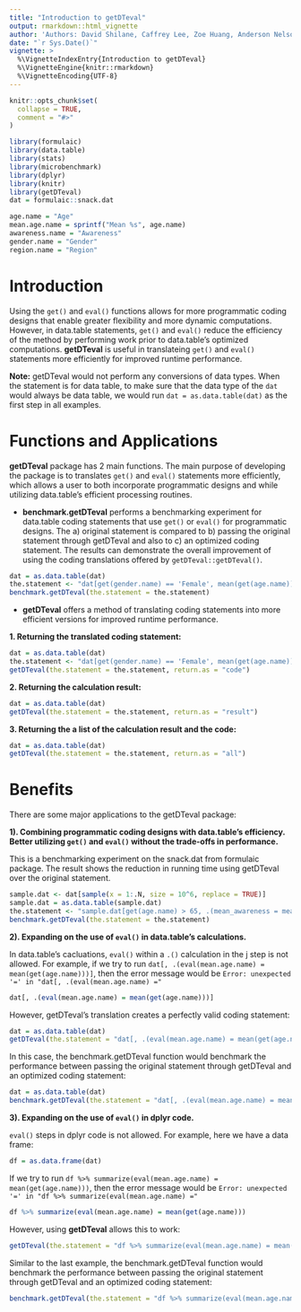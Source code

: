 ```yaml
---
title: "Introduction to getDTeval"
output: rmarkdown::html_vignette
author: 'Authors: David Shilane, Caffrey Lee, Zoe Huang, Anderson Nelson'
date: "`r Sys.Date()`"
vignette: >
  %\VignetteIndexEntry{Introduction to getDTeval}
  %\VignetteEngine{knitr::rmarkdown}
  %\VignetteEncoding{UTF-8}
---
```


```r
knitr::opts_chunk$set(
  collapse = TRUE,
  comment = "#>"
)
```

```r
library(formulaic)
library(data.table)
library(stats)
library(microbenchmark)
library(dplyr)
library(knitr)
library(getDTeval)
dat = formulaic::snack.dat
```

```r
age.name = "Age"
mean.age.name = sprintf("Mean %s", age.name)
awareness.name = "Awareness"
gender.name = "Gender"
region.name = "Region"
```

# Introduction

Using the `get()` and `eval()` functions allows for more programmatic coding designs that enable greater flexibility and more dynamic computations. However, in data.table statements, `get()` and `eval()` reduce the efficiency of the method by performing work prior to data.table's optimized computations. **getDTeval** is useful in translateing `get()` and `eval()` statements more efficiently for improved runtime performance.

**Note:** getDTeval would not perform any conversions of data types. When the statement is for data table, to make sure that the data type of the `dat` would always be data table, we would run `dat = as.data.table(dat)` as the first step in all examples.

# Functions and Applications

**getDTeval** package has 2 main functions. The main purpose of developing the package is to translates `get()` and `eval()` statements more efficiently, which allows a user to both incorporate programmatic designs and while utilizing data.table's efficient processing routines.

 - **benchmark.getDTeval** performs a benchmarking experiment for data.table coding statements that use `get()` or `eval()` for programmatic designs.  The a) original statement is compared to b) passing the original statement through getDTeval and also to c) an optimized coding statement.  The results can demonstrate the overall improvement of using the coding translations offered by `getDTeval::getDTeval()`.

```r
dat = as.data.table(dat)
the.statement <- "dat[get(gender.name) == 'Female', mean(get(age.name)), keyby = region.name]"
benchmark.getDTeval(the.statement = the.statement)
```

 - **getDTeval** offers a method of translating coding statements into more efficient versions for improved runtime performance.

**1. Returning the translated coding statement:**

```r
dat = as.data.table(dat)
the.statement <- "dat[get(gender.name) == 'Female', mean(get(age.name)), keyby = region.name]"
getDTeval(the.statement = the.statement, return.as = "code")
``` 

**2. Returning the calculation result:**

```r
dat = as.data.table(dat)
getDTeval(the.statement = the.statement, return.as = "result")
``` 

**3. Returning the a list of the calculation result and the code:**

```r
dat = as.data.table(dat)
getDTeval(the.statement = the.statement, return.as = "all")
``` 

# Benefits

There are some major applications to the getDTeval package:

**1). Combining programmatic coding designs with data.table's efficiency. Better utilizing `get()` and `eval()` without the trade-offs in performance.**

This is a benchmarking experiment on the snack.dat from formulaic package. The result shows the reduction in running time using getDTeval over the original statement.

```r
sample.dat <- dat[sample(x = 1:.N, size = 10^6, replace = TRUE)]
sample.dat = as.data.table(sample.dat)
the.statement <- "sample.dat[get(age.name) > 65, .(mean_awareness = mean(get(awareness.name))), keyby = c(eval(gender.name), region.name)]"
benchmark.getDTeval(the.statement = the.statement)
```

**2). Expanding on the use of `eval()` in data.table's calculations.** 

In data.table's cacluations, `eval()` within a `.()` calculation in the j step is not allowed. For example, if we try to run `dat[, .(eval(mean.age.name) = mean(get(age.name)))]`, then the error message would be `Error: unexpected '=' in "dat[, .(eval(mean.age.name) ="`

```r
dat[, .(eval(mean.age.name) = mean(get(age.name)))]
```

However, getDTeval's translation creates a perfectly valid coding statement:

```r
dat = as.data.table(dat)
getDTeval(the.statement = "dat[, .(eval(mean.age.name) = mean(get(age.name)))]")
```

In this case, the benchmark.getDTeval function would benchmark the performance between passing the original statement through getDTeval and an optimized coding statement:

```r
dat = as.data.table(dat)
benchmark.getDTeval(the.statement = "dat[, .(eval(mean.age.name) = mean(get(age.name)))]")
```

**3). Expanding on the use of `eval()` in dplyr code.**

`eval()` steps in dplyr code is not allowed. For example, here we have a data frame:

```r
df = as.data.frame(dat)
```

If we try to run `df %>% summarize(eval(mean.age.name) = mean(get(age.name)))`, then the error message would be `Error: unexpected '=' in "df %>% summarize(eval(mean.age.name) ="`

```r
df %>% summarize(eval(mean.age.name) = mean(get(age.name)))
```

However, using **getDTeval** allows this to work:

```r
getDTeval(the.statement = "df %>% summarize(eval(mean.age.name) = mean(get(age.name)))")
```

Similar to the last example, the benchmark.getDTeval function would benchmark the performance between passing the original statement through getDTeval and an optimized coding statement:

```r
benchmark.getDTeval(the.statement = "df %>% summarize(eval(mean.age.name) = mean(get(age.name)))")
```

